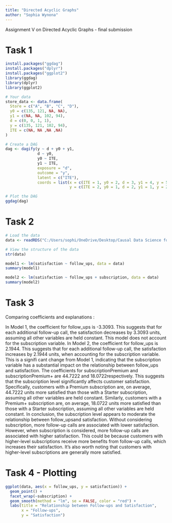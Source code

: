 ```yaml
---
title: "Directed Acyclic Graphs"
author: "Sophia Wynona"
---
```


::: callout-note
Assignment V on Directed Acyclic Graphs - final submission
:::

# Task 1


```r
install.packages("ggdag")
install.packages("dplyr")
install.packages("ggplot2")
library(ggdag)
library(dplyr)
library(ggplot2)

# Your data
store_data <- data.frame(
  Store = c("A", "B", "C", "D"),
  y0 = c(135, 121, NA, NA),
  y1 = c(NA, NA, 102, 94),
  d = c(0, 0, 1, 1),
  y = c(135, 121, 102, 94),
  ITE = c(NA, NA ,NA ,NA)
)

# Create a DAG
dag <- dagify(y ~ d + y0 + y1,
              d ~ y0,
              y0 ~ ITE,
              y1 ~ ITE,
              exposure = "d",
              outcome = "y",
              latent = c("ITE"),
              coords = list(x = c(ITE = 1, y0 = 2, d = 3, y1 = 4, y = 5),
                            y = c(ITE = 2, y0 = 1, d = 2, y1 = 1, y = 2)))

# Plot the DAG
ggdag(dag) 


```

# Task 2
```r

# Load the data
data <- readRDS("C:/Users/sophi/OneDrive/Desktop/Causal Data Science for Business Analytics 2023/gitclone/cdsba-swynona/assets/Causal_Data_Science_Data/customer_sat.rds")

# View the structure of the data
str(data)

model1 <- lm(satisfaction ~ follow_ups, data = data)
summary(model1)

model2 <- lm(satisfaction ~ follow_ups + subscription, data = data)
summary(model2)

```

# Task 3 
Comparing coefficients and explanations : 

In Model 1, the coefficient for follow_ups is -3.3093. This suggests that for each additional follow-up call, the satisfaction decreases by 3.3093 units, assuming all other variables are held constant. This model does not account for the subscription variable.
In Model 2, the coefficient for follow_ups is 2.1944. This suggests that for each additional follow-up call, the satisfaction increases by 2.1944 units, when accounting for the subscription variable. This is a signifi cant change from Model 1, indicating that the subscription variable has a substantial impact on the relationship between follow_ups and satisfaction.
The coefficients for subscriptionPremium and subscriptionPremium+ are 44.7222 and 18.0722respectively. This suggests that the subscription level significantly affects customer satisfaction. Specifically, customers with a Premium subscription are, on average, 44.7222 units more satisfied than those with a Starter subscription, assuming all other variables are held constant. Similarly, customers with a Premium+ subscription are, on average, 18.0722 units more satisfied than those with a Starter subscription, assuming all other variables are held constant.
In conclusion, the subscription level appears to moderate the relationship between follow_upsand satisfaction. Without considering subscription, more follow-up calls are associated with lower satisfaction. However, when subscription is considered, more follow-up calls are associated with higher satisfaction. This could be because customers with higher-level subscriptions receive more benefits from follow-up calls, which increases their satisfaction. It’s also worth noting that customers with higher-level subscriptions are generally more satisfied.

# Task 4 - Plotting

```r
ggplot(data, aes(x = follow_ups, y = satisfaction)) +
  geom_point() +
  facet_wrap(~subscription) +
  geom_smooth(method = "lm", se = FALSE, color = "red") +
  labs(title = "Relationship between Follow-ups and Satisfaction",
       x = "Follow-ups",
       y = "Satisfaction")

```